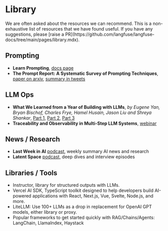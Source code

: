 # Library

<Callout type="info">
  We are often asked about the resources we can recommend. This is a
  non-exhaustive list of resources that we have found useful. If you have any
  suggestions, please [raise a
  PR](https://github.com/langfuse/langfuse-docs/tree/main/pages/library.mdx).
</Callout>

## Prompting

- **Learn Prompting**, [docs page](https://learnprompting.org/docs)
- **The Prompt Report: A Systematic Survey of Prompting Techniques**, [paper on arxiv](https://arxiv.org/pdf/2406.06608), [summary in tweets](https://x.com/learnprompting/status/1800931910404784380)

## LLM Ops

- **What We Learned from a Year of Building with LLMs**, _by Eugene Yan, Bryan Bischof, Charles Frye, Hamel Husain, Jason Liu and Shreya Shankar_, [Part 1](https://www.oreilly.com/radar/what-we-learned-from-a-year-of-building-with-llms-part-i/), [Part 2](https://www.oreilly.com/radar/what-we-learned-from-a-year-of-building-with-llms-part-ii/), [Part 3](https://www.oreilly.com/radar/what-we-learned-from-a-year-of-building-with-llms-part-iii-strategy/)
- **Traceability and Observability in Multi-Step LLM Systems**, [webinar](/guides/videos/webinar-observability-llm-systems)

## News / Research

- **Last Week in AI** [podcast](https://www.lastweekinai.com), weekly summary AI news and research
- **Latent Space** [podcast](https://www.latent.space/podcast), deep dives and interview episodes

## Libraries / Tools

- Instructor, library for structured outputs with LLMs.
- Vercel AI SDK, TypeScript toolkit designed to help developers build AI-powered applications with React, Next.js, Vue, Svelte, Node.js, and more.
- LiteLLM: Use 100+ LLMs as a drop in replacement for OpenAI GPT models, either library or proxy.
- Popular frameworks to get started quickly with RAG/Chains/Agents: LangChain, LlamaIndex, Haystack
